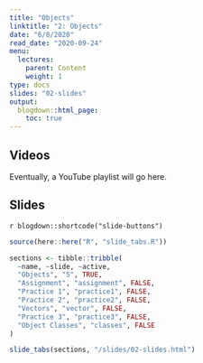 ```yaml
---
title: "Objects"
linktitle: "2: Objects"
date: "6/8/2020"
read_date: "2020-09-24"
menu:
  lectures:
    parent: Content
    weight: 1
type: docs
slides: "02-slides"
output:
  blogdown::html_page:
    toc: true
---
```


## Videos

Eventually, a YouTube playlist will go here. 

## Slides

`r blogdown::shortcode("slide-buttons")`

```r

source(here::here("R", "slide_tabs.R"))

sections <- tibble::tribble(
  ~name, ~slide, ~active,
  "Objects", "5", TRUE,
  "Assignment", "assignment", FALSE,
  "Practice 1", "practice1", FALSE,
  "Practice 2", "practice2", FALSE,
  "Vectors", "vector", FALSE,
  "Practice 3", "practice3", FALSE,
  "Object Classes", "classes", FALSE
)

slide_tabs(sections, "/slides/02-slides.html")
```

